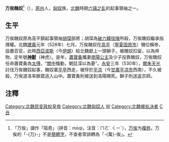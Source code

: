 '''万俟醜奴'''<ref>「万俟」讀作「陌奇」（拼音：mòqí，注音：ㄇㄛˋ ㄑㄧˊ），[[万俟姓|万俟]]为[[複姓|複姓]]。万俟的「-{万}-」不是[[簡體字|簡體字]]，不查者常誤轉為「-{萬}-俟」。</ref>（{{bd|？||530年||}}），[[原州_(北魏)|原州]]人，[[匈奴|匈奴]]族，[[北魏|北魏]]時期[[六镇之乱|六镇之乱]]的起事領袖之一。

== 生平 ==
万俟醜奴原為高平鎮起事領袖[[胡琛|胡琛]]部將；胡琛為[[破六韓拔陵|破六韓拔陵]]所殺，万俟醜奴繼承指揮權。北魏[[建義_(北魏孝莊帝)|建義]]元年（528年）七月，万俟醜奴在[[高平郡_(北魏)|高平]]（[[寧夏|寧夏]][[固原市|固原市]]）僭位稱帝，設置百官，此時[[西亞|西亞]][[波斯|波斯]]（今[[伊朗|伊朗]]）給北魏獻上一頭獅子，被醜奴扣留，以為祥物，定年號'''[[神獸_(年號)|神獸]]'''（神虎）。是年，[[蕭寶夤|蕭寶夤]]攜妻[[南阳公主_(北魏)|南陽公主]]及少子投靠醜奴，万俟醜奴任命蕭寶夤為[[太傅|太傅]]，“[[关中地区|關中]]騷動，朝廷深以為憂”。[[永安_(北魏)|永安]]三年（530年），[[爾朱天光|爾朱天光]]討伐万俟醜奴起事，醜奴棄[[平亭|平亭]]西走，被俘於[[平涼|平涼]]（今[[甘肅|甘肅]][[平凉市|平凉市]]西南），不久被殺，万俟道洛率餘眾逃入山中。蕭寶夤則被送到洛陽赐死。獅子則送返京師。

== 注釋 ==
{{Reflist|2}}{{中国民变起事领袖}}
{{DEFAULTSORT:M}}
[[Category:北魏民变政权皇帝|Category:北魏民变政权皇帝]]
[[Category:北魏匈奴人|Category:北魏匈奴人]]
[[Category:宁夏人|W]]
[[Category:北魏被处决者|Category:北魏被处决者]]
[[Category:万俟姓|C丑]]